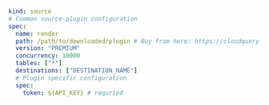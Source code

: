 ```yaml copy
kind: source
# Common source-plugin configuration
spec:
  name: render
  path: /path/to/downloaded/plugin # Buy from here: https://cloudquery.io/integrations/render
  version: "PREMIUM"
  concurrency: 10000
  tables: ["*"]
  destinations: ["DESTINATION_NAME"]
  # Plugin specific configuration
  spec:
    token: ${API_KEY} # requried
```